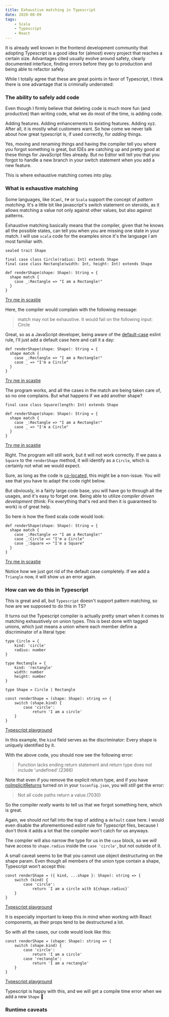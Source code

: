 ```yaml
---
title: Exhaustive matching in Typescript
date: 2020-08-09
tags:
    - Scala
    - Typescript
    - React
---
```


It is already well known in the frontend development community that adopting Typescript is a good idea for (almost) every project that reaches a certain size.
Advantages cited usually evolve around safety, clearly documented interface, finding errors before they go to production and being able to refactor safely.

While I totally agree that these are great points in favor of Typescript, I think there is one advantage that is criminally underrated:

### The ability to safely add code

Even though I firmly believe that deleting code is much more fun (and productive) than writing code, what we do most of the time, is adding code.

Adding features. Adding enhancements to existing features. Adding xyz. After all, it is mostly what customers want.
So how come we never talk about how great typescript is, if used correctly, for _adding_ things.

Yes, moving and renaming things and having the compiler tell you where you forgot something is great,
but IDEs are catching up and pretty good at these things for JavaScript files already.
But no Editor will tell you that you forgot to handle a new branch in your switch statement when you add a new feature.

This is where exhaustive matching comes into play.

### What is exhaustive matching

Some languages, like `OCaml`, `F#` or `Scala` support the concept of _pattern matching_.
It's a little bit like javascript's switch statement on steroids, as it allows matching a value not only against other values, but also against patterns.

Exhaustive matching basically means that the compiler, given that he knows all the possible states,
can tell you when you are missing one state in your match.
I will use `scala` code for the examples since it's the language I am most familiar with.

```java:title=basic-pattern-matching-in-scala
sealed trait Shape

final case class Circle(radius: Int) extends Shape
final case class Rectangle(width: Int, height: Int) extends Shape

def renderShape(shape: Shape): String = {
  shape match {
    case _:Rectangle => "I am a Rectangle!"
  }
}
```

[Try me in scastie](https://scastie.scala-lang.org/8asQjmtsSTuK2FKgmEX65w)

Here, the compiler would complain with the following message:

> match may not be exhaustive. It would fail on the following input: Circle

Great, so as a JavaScript developer, being aware of the [default-case](https://eslint.org/docs/rules/default-case) eslint rule,
I'll just add a default case here and call it a day:

```java:title=default-case {4}"
def renderShape(shape: Shape): String = {
  shape match {
    case _:Rectangle => "I am a Rectangle!"
    case _ => "I'm a Circle"
  }
}
```

[Try me in scastie](https://scastie.scala-lang.org/eBVdb1hIR46nLDqwuzPeeg)

The program works, and all the cases in the match are being taken care of, so no one complains.
But what happens if we add another shape?

```java:title=a-new-shape {1}"
final case class Square(length: Int) extends Shape

def renderShape(shape: Shape): String = {
  shape match {
    case _:Rectangle => "I am a Rectangle!"
    case _ => "I'm a Circle"
  }
}

```

[Try me in scastie](https://scastie.scala-lang.org/gPHbnUrpTgyK0arINPP2cg)

Right. The program will still work, but it will not work correctly. If we pass a `Square` to the `renderShape` method,
it will identify as a `Circle`, which is certainly not what we would expect.

Sure, as long as the code is [co-located](https://kentcdodds.com/blog/colocation), this might be a non-issue.
You will see that you have to adapt the code right below.

But obviously, in a fairly large code base, you will have go to through all the usages, and it's easy to forget one.
Being able to utilize _compiler driven development_ (think: Fix everything that's red and then it is guaranteed to work) is of great help.

So here is how the fixed scala code would look:

```java:title=exhaustive-match {4,5}"
def renderShape(shape: Shape): String = {
  shape match {
    case _:Rectangle => "I am a Rectangle!"
    case _:Circle => "I'm a Circle"
    case _:Square => "I'm a Square"
  }
}

```

[Try me in scastie](https://scastie.scala-lang.org/KinShmJ1R3GyxyBR5POWSQ)

Notice how we just got rid of the default case completely.
If we add a `Triangle` now, it will show us an error again.

### How can we do this in Typescript

This is great and all, but `Typescript` doesn't support pattern matching, so how are we supposed to do this in TS?

It turns out the Typescript compiler is actually pretty smart when it comes to matching exhaustively on union types.
This is best done with tagged unions, which just means a union where each member define a discriminator of a literal type:

```ts:title=tagged-union
type Circle = {
    kind: 'circle'
    radius: number
}

type Rectangle = {
    kind: 'rectangle'
    width: number
    height: number
}

type Shape = Circle | Rectangle

const renderShape = (shape: Shape): string => {
    switch (shape.kind) {
        case 'circle':
            return 'I am a circle'
    }
}
```

[Typescript playground](https://www.typescriptlang.org/play?#code/C4TwDgpgBAwglgJwMYBtoF4oG8BQV9QDWcAdgCYBcUA5EoqhNXgQgIZlwCuAzlSZwFsARhAQ4AvjlCQoAJQhJgrEgHM0UTLgJFSlGggVLVaJtoDucMsAAWfQSLHbrEOCuvA7w0RKnhoAZWtWGUx4ZHUAHzlDZTUIHBwkAHsSbmAoA3JRQOCMKAAKbiDIKhzIAEoqNIRSFQ0APmxmfG4LYCRrAqLcgDpicnKm7W0kVm5oWnoTCmbh7QNgTgQSGgBJKFYBDag6cMZZyXEgA)

In this example, the `kind` field serves as the discriminator: Every shape is uniquely identified by it.

With the above code, you should now see the following error:

> Function lacks ending return statement and return type does not include 'undefined'.(2366)

Note that even if you remove the explicit return type,
and if you have [noImplicitReturns](https://www.typescriptlang.org/tsconfig#noImplicitReturns) turned on in your `tsconfig.json`,
you will _still_ get the error:

> Not all code paths return a value.(7030)

So the compiler _really_ wants to tell us that we forgot something here, which is great.

Again, we should _not_ fall into the trap of adding a `default` case here.
I would even disable the aforementioned eslint rule for Typescript files, because I don't think it adds a lot that the compiler won't catch for us anyways.

The compiler will also narrow the type for us in the `case` block, so we _will_ have access to `shape.radius` inside the `case 'circle'`, but not outside of it.

A small caveat seems to be that you cannot use object destructuring on the shape param.
Even though all members of the union type contain a shape, Typescript won't accept this:

```ts:title=no-destructuring {1, 4}
const renderShape = ({ kind, ...shape }: Shape): string => {
    switch (kind) {
        case 'circle':
            return `I am a circle with ${shape.radius}`
    }
}
```

[Typescript playground](https://www.typescriptlang.org/play?#code/C4TwDgpgBAwglgJwMYBtoF4oG8BQV9QDWcAdgCYBcUA5EoqhNXgQgIZlwCuAzlSZwFsARhAQ4AvjlCQoAJQhJgrEgHM0UTLgJFSlGggVLVaJtoDucMsAAWfQSLHbrEOCuvA7w0RKnhoAZWtWGUx4ZHUAHzlDZTUIHBwkAHsSbmAoA3JRQOCMKAAKLB1yABooADpK7iCZcSocyABKKjSEUhUNAD5sZnxuC2AkawLickae7W0kVm5oWnoTCl7J7QNgTgQSKAADAEkoVgEDqDpw6AHhgBIsatzytg4ecW3lyXEgA)

It is especially important to keep this in mind when working with React components, as their props tend to be destructured a lot.

So with all the cases, our code would look like this:

```ts:title=exhaustive-matching-in-ts
const renderShape = (shape: Shape): string => {
    switch (shape.kind) {
        case 'circle':
            return 'I am a circle'
        case 'rectangle':
            return 'I am a rectangle'
    }
}
```

[Typescript playground](https://www.typescriptlang.org/play?#code/C4TwDgpgBAwglgJwMYBtoF4oG8BQV9QDWcAdgCYBcUA5EoqhNXgQgIZlwCuAzlSZwFsARhAQ4AvjlCQoAJQhJgrEgHM0UTLgJFSlGggVLVaJtoDucMsAAWfQSLHbrEOCuvA7w0RKnhoAZWtWGUx4ZHUAHzlDZTUIHBwkAHsSbmAoA3JRQOCMKAAKbiDIKhzIAEoqNIRSFQ0APmxmfG4LYCRrAqLcgDpicnKm7W0kVm5oWnoTCmbh7QNgTgQSGgBJKFYBDag6cMZZkbGJg0VY6YO5jIhF5bWNrdYr0+N97UlxIA)

Typescript is happy with this, and we will get a compile time error when we add a new `Shape` 🎉

### Runtime caveats

